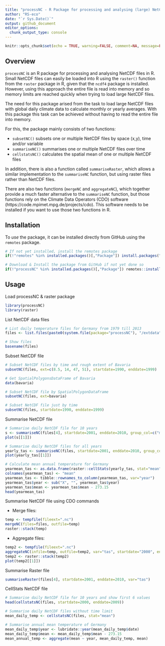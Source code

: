 ```yaml
---
title: "processNC - R Package for processing and analysing (large) NetCDF files"
author: "RS-eco"
date: "`r Sys.Date()`"
output: github_document
editor_options: 
  chunk_output_type: console
---
```


```r
knitr::opts_chunk$set(echo = TRUE, warning=FALSE, comment=NA, message=FALSE, cache=FALSE, fig.path="figures/")
```

## Overview

`processNC` is an R package for processing and analysing NetCDF files in R. Small NetCDF files can easily be loaded into R using the `raster()` function from the `raster` package in R, given that the `ncdf4` package is installed. However, using this approach the entire file is read into memory and so memory limits are reached quickly when trying to load large NetCDF files.

The need for this package arised from the task to load large NetCDF files with global daily climate data to calculate monthly or yearly averages. With this package this task can be achieved without having to read the entire file into memory.

For this, the package mainly consists of two functions:

* `subsetNC()` subsets one or multiple NetCDF files by space (x,y), time and/or variable
* `summariseNC()` summarises one or multiple NetCDF files over time 
* `cellstatsNC()` calculates the spatial mean of one or multiple NetCDF files

In addition, there is also a function called `summariseRaster`, which allows a similar implementation to the `summariseNC` function, but using raster files rather than NetCDF files.

There are also two functions (`mergeNC` and `aggregateNC`), which together provide a much faster alternative to the `summariseNC` function, but those functions rely on the Climate Data Operators (CDO) software (https://code.mpimet.mpg.de/projects/cdo). This software needs to be installed if you want to use those two functions in R.

## Installation

To *use* the package, it can be installed directly from GitHub using the `remotes` package. 

```r
# If not yet installed, install the remotes package
if(!"remotes" %in% installed.packages()[,"Package"]) install.packages("remote")

# Download & Install the package from GitHub if not yet done so
if(!"processNC" %in% installed.packages()[,"Package"]) remotes::install_github("RS-eco/processNC", build_vignettes=T)
```

## Usage

Load processNC & raster package

```r
library(processNC)
library(raster)
```

List NetCDF data files

```r
# List daily temperature files for Germany from 1979 till 2013
files <- list.files(paste0(system.file(package="processNC"), "/extdata"), pattern=".nc", full.names=T)

# Show files
basename(files)
```

Subset NetCDF file

```r
# Subset NetCDF files by time and rough extent of Bavaria
subsetNC(files, ext=c(8.5, 14, 47, 51), startdate=1990, enddate=1999)

# Get SpatialPolygonsDataFrame of Bavaria
data(bavaria)

# Subset NetCDF file by SpatialPolygonDataFrame
subsetNC(files, ext=bavaria)

# Subset NetCDF file just by time
subsetNC(files, startdate=1990, enddate=1999)
```

Summarise NetCDF file

```r
# Summarise daily NetCDF file for 10 years 
s <- summariseNC(files[4], startdate=2001, enddate=2010, group_col=c("month", "year"))
plot(s[[1]])
```

```r
# Summarise daily NetCDF files for all years
yearly_tas <- summariseNC(files, startdate=2001, enddate=2010, group_col="year")
plot(yearly_tas[[1]])

# Calculate mean annual temperature for Germany
yearmean_tas <- as.data.frame(raster::cellStats(yearly_tas, stat="mean"))
colnames(yearmean_tas) <- "mean"
yearmean_tas <- tibble::rownames_to_column(yearmean_tas, var="year")
yearmean_tas$year <- sub("X", "", yearmean_tas$year)
yearmean_tas$mean <- yearmean_tas$mean - 273.15
head(yearmean_tas)
```

Summarise NetCDF file using CDO commands

* Merge files:

```r
temp <- tempfile(fileext=".nc")
mergeNC(files=files, outfile=temp)
raster::stack(temp)
```

* Aggregate files:

```r
temp2 <- tempfile(fileext=".nc")
aggregateNC(infile=temp, outfile=temp2, var="tas", startdate="2000", enddate="2009")
temp2 <- raster::stack(temp2)
plot(temp2[[1]])
```

Summarise Raster file

```r
summariseRaster(files[4], startdate=2001, enddate=2010, var="tas")
```

CellStats NetCDF file

```r
# Summarise daily NetCDF file for 10 years and show first 6 values
head(cellstatsNC(files, startdate=2000, enddate=2009))

# Summarise daily NetCDF files without time limit
mean_daily_temp <- cellstatsNC(files, stat="mean")

# Summarise annual mean temperature of Germany 
mean_daily_temp$year <- lubridate::year(mean_daily_temp$date)
mean_daily_temp$mean <- mean_daily_temp$mean - 273.15
mean_annual_temp <- aggregate(mean ~ year, mean_daily_temp, mean)
```

